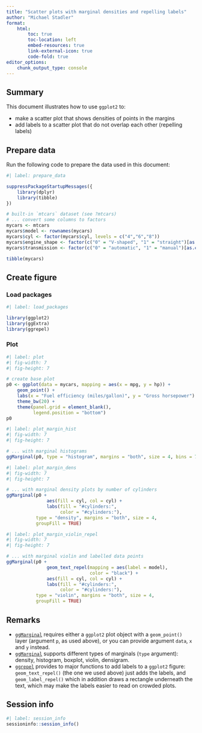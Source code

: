 ```yaml
---
title: "Scatter plots with marginal densities and repelling labels"
author: "Michael Stadler"
format:
    html:
        toc: true
        toc-location: left
        embed-resources: true
        link-external-icon: true
        code-fold: true
editor_options: 
    chunk_output_type: console
---
```


## Summary

This document illustrates how to use `ggplot2` to:

- make a scatter plot that shows densities of points in the margins
- add labels to a scatter plot that do not overlap each other (repelling labels)


## Prepare data

Run the following code to prepare the data used in this document:

```r
#| label: prepare_data

suppressPackageStartupMessages({
    library(dplyr)
    library(tibble)
})

# built-in `mtcars` dataset (see ?mtcars)
# ... convert some columns to factors
mycars <- mtcars
mycars$model <- rownames(mycars)
mycars$cyl <- factor(mycars$cyl, levels = c("4","6","8"))
mycars$engine_shape <- factor(c("0" = "V-shaped", "1" = "straight")[as.character(mycars$vs)])
mycars$transmission <- factor(c("0" = "automatic", "1" = "manual")[as.character(mycars$am)])

tibble(mycars)
```


## Create figure

### Load packages
```r
#| label: load_packages

library(ggplot2)
library(ggExtra)
library(ggrepel)
```


### Plot
```r
#| label: plot
#| fig-width: 7
#| fig-height: 7

# create base plot
p0 <- ggplot(data = mycars, mapping = aes(x = mpg, y = hp)) +
    geom_point() +
    labs(x = "Fuel efficiency (miles/gallon)", y = "Gross horsepower") +
    theme_bw(20) +
    theme(panel.grid = element_blank(),
          legend.position = "bottom")
p0
```

```r
#| label: plot_margin_hist
#| fig-width: 7
#| fig-height: 7

# ... with marginal histograms
ggMarginal(p0, type = "histogram", margins = "both", size = 4, bins = 7)
```

```r
#| label: plot_margin_dens
#| fig-width: 7
#| fig-height: 7

# ... with marginal density plots by number of cylinders
ggMarginal(p0 +
               aes(fill = cyl, col = cyl) +
               labs(fill = "#cylinders:",
                    color = "#cylinders:"),
           type = "density", margins = "both", size = 4,
           groupFill = TRUE)
```

```r
#| label: plot_margin_violin_repel
#| fig-width: 7
#| fig-height: 7

# ... with marginal violin and labelled data points
ggMarginal(p0 +
               geom_text_repel(mapping = aes(label = model),
                               color = "black") +
               aes(fill = cyl, col = cyl) +
               labs(fill = "#cylinders:",
                    color = "#cylinders:"),
           type = "violin", margins = "both", size = 4,
           groupFill = TRUE)
```


## Remarks

- [`ggMarginal`](https://cran.r-project.org/web/packages/ggExtra/vignettes/ggExtra.html)
  requires either a `ggplot2` plot object with a `geom_point()` layer (argument
  `p`, as used above), or you can provide argument `data`, `x` and `y` instead.
- [`ggMarginal`](https://cran.r-project.org/web/packages/ggExtra/vignettes/ggExtra.html)
  supports different types of marginals (`type` argument): density, histogram,
  boxplot, violin, densigram.
- [`ggrepel`](https://cran.r-project.org/web/packages/ggrepel/vignettes/ggrepel.html)
  provides to major functions to add labels to a `ggplot2` figure: `geom_text_repel()`
  (the one we used above) just adds the labels, and `geom_label_repel()` which in
  addition draws a rectangle underneath the text, which may make the labels easier
  to read on crowded plots.
  
## Session info

```r
#| label: session_info
sessioninfo::session_info()
```
